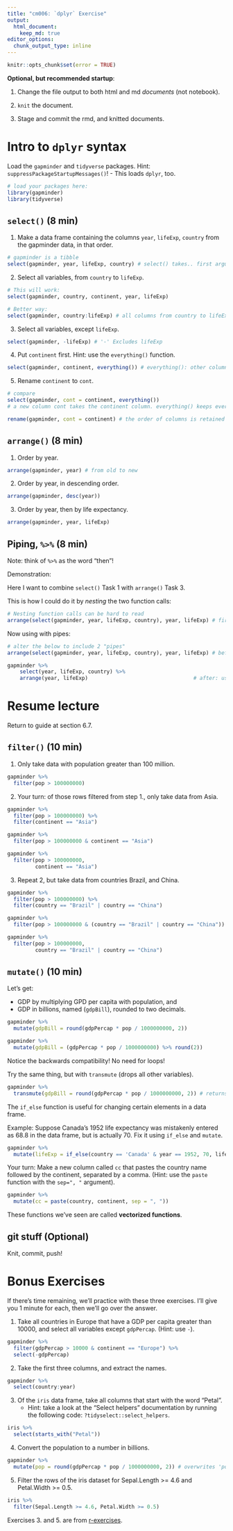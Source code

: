 ```yaml
---
title: "cm006: `dplyr` Exercise"
output: 
  html_document:
    keep_md: true
editor_options: 
  chunk_output_type: inline
---
```


<!---The following chunk allows errors when knitting--->

```r
knitr::opts_chunk$set(error = TRUE)
```

**Optional, but recommended startup**:

1. Change the file output to both html and md _documents_ (not notebook).

2. `knit` the document. 

3. Stage and commit the rmd, and knitted documents.

# Intro to `dplyr` syntax

Load the `gapminder` and `tidyverse` packages. Hint: `suppressPackageStartupMessages()`!
    - This loads `dplyr`, too.
    
```r
# load your packages here:
library(gapminder)
library(tidyverse)
```
    

## `select()` (8 min)

1. Make a data frame containing the columns `year`, `lifeExp`, `country` from the gapminder data, in that order.

```r
# gapminder is a tibble
select(gapminder, year, lifeExp, country) # select() takes.. first argument: tibble /  following arguments: names of columns
```


2. Select all variables, from `country` to `lifeExp`.

```r
# This will work:
select(gapminder, country, continent, year, lifeExp)

# Better way:
select(gapminder, country:lifeExp) # all columns from country to lifeExp
```


3. Select all variables, except `lifeExp`.

```r
select(gapminder, -lifeExp) # '-' Excludes lifeExp
```

4. Put `continent` first. Hint: use the `everything()` function.

```r
select(gapminder, continent, everything()) # everything(): other columns
```


5. Rename `continent` to `cont`.

```r
# compare
select(gapminder, cont = continent, everything()) 
# a new column cont takes the continent column. everything() keeps everything else.

rename(gapminder, cont = continent) # the order of columns is retained but the column name 'continent' became 'cont.'
```


## `arrange()` (8 min)

1. Order by year.

```r
arrange(gapminder, year) # from old to new
```

2. Order by year, in descending order.

```r
arrange(gapminder, desc(year)) 
```

3. Order by year, then by life expectancy.

```r
arrange(gapminder, year, lifeExp)
```

## Piping, `%>%` (8 min)

Note: think of `%>%` as the word "then"!

Demonstration:

Here I want to combine `select()` Task 1 with `arrange()` Task 3.

This is how I could do it by *nesting* the two function calls:

```r
# Nesting function calls can be hard to read
arrange(select(gapminder, year, lifeExp, country), year, lifeExp) # first select() and put the result to arrange() --> not intuitive :(
```

Now using with pipes:

```r
# alter the below to include 2 "pipes"
arrange(select(gapminder, year, lifeExp, country), year, lifeExp) # before: nesting

gapminder %>%
    select(year, lifeExp, country) %>%
    arrange(year, lifeExp)                                  # after: using pipes
```

# Resume lecture 

Return to guide at section 6.7.

## `filter()` (10 min)

1. Only take data with population greater than 100 million.

```r
gapminder %>%
  filter(pop > 100000000)
```

2. Your turn: of those rows filtered from step 1., only take data from Asia.

```r
gapminder %>%
  filter(pop > 100000000) %>%
  filter(continent == "Asia")

gapminder %>%
  filter(pop > 100000000 & continent == "Asia")

gapminder %>%
  filter(pop > 100000000,
         continent == "Asia")
```

3. Repeat 2, but take data from countries Brazil, and China. 

```r
gapminder %>%
  filter(pop > 100000000) %>%
  filter(country == "Brazil" | country == "China")

gapminder %>%
  filter(pop > 100000000 & (country == "Brazil" | country == "China"))

gapminder %>%
  filter(pop > 100000000,
         country == "Brazil" | country == "China")

```

## `mutate()` (10 min)

Let's get: 

- GDP by multiplying GPD per capita with population, and
- GDP in billions, named (`gdpBill`), rounded to two decimals.

```r
gapminder %>%
  mutate(gdpBill = round(gdpPercap * pop / 1000000000, 2))

gapminder %>%
  mutate(gdpBill = (gdpPercap * pop / 1000000000) %>% round(2))
```

Notice the backwards compatibility! No need for loops!

Try the same thing, but with `transmute` (drops all other variables). 

```r
gapminder %>%
  transmute(gdpBill = round(gdpPercap * pop / 1000000000, 2)) # returns gdpBill only
```

The `if_else` function is useful for changing certain elements in a data frame.

Example: Suppose Canada's 1952 life expectancy was mistakenly entered as 68.8 in the data frame, but is actually 70. Fix it using `if_else` and `mutate`. 

```r
gapminder %>%
  mutate(lifeExp = if_else(country == 'Canada' & year == 1952, 70, lifeExp))
```

Your turn: Make a new column called `cc` that pastes the country name followed by the continent, separated by a comma. (Hint: use the `paste` function with the `sep=", "` argument).

```r
gapminder %>%
  mutate(cc = paste(country, continent, sep = ", "))
```

These functions we've seen are called __vectorized functions__.

## git stuff (Optional)

Knit, commit, push!

# Bonus Exercises

If there's time remaining, we'll practice with these three exercises. I'll give you 1 minute for each, then we'll go over the answer.

1. Take all countries in Europe that have a GDP per capita greater than 10000, and select all variables except `gdpPercap`. (Hint: use `-`).

```r
gapminder %>%
  filter(gdpPercap > 10000 & continent == "Europe") %>% 
  select(-gdpPercap)
```

2. Take the first three columns, and extract the names.

```r
gapminder %>%
  select(country:year)
```

3. Of the `iris` data frame, take all columns that start with the word "Petal". 
    - Hint: take a look at the "Select helpers" documentation by running the following code: `?tidyselect::select_helpers`.
    
```r
iris %>%
  select(starts_with("Petal"))
```
  

4. Convert the population to a number in billions.

```r
gapminder %>%
  mutate(pop = round(gdpPercap * pop / 1000000000, 2)) # overwrites 'pop.' 
```

5. Filter the rows of the iris dataset for Sepal.Length >= 4.6 and Petal.Width >= 0.5.

```r
iris %>%
  filter(Sepal.Length >= 4.6, Petal.Width >= 0.5)
```

Exercises 3. and 5. are from [r-exercises](https://www.r-exercises.com/2017/10/19/dplyr-basic-functions-exercises/).